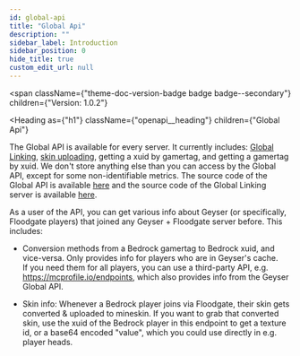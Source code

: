 ```yaml
---
id: global-api
title: "Global Api"
description: ""
sidebar_label: Introduction
sidebar_position: 0
hide_title: true
custom_edit_url: null
---
```



<span
  className={"theme-doc-version-badge badge badge--secondary"}
  children={"Version: 1.0.2"}
>
</span>

<Heading
  as={"h1"}
  className={"openapi__heading"}
  children={"Global Api"}
>
</Heading>

The Global API is available for every server. It currently includes: [Global Linking](/wiki/floodgate/linking/#what-is-global-linking), [skin uploading](/wiki/floodgate/features/#what-is-skin-uploading), getting a xuid by gamertag, and getting a gamertag by xuid.
We don't store anything else than you can access by the Global API, except for some non-identifiable metrics. The source code of the Global API is available [here](https://github.com/GeyserMC/global_api) and the source code of the Global Linking server is available [here](https://github.com/GeyserMC/GlobalLinkServer).

As a user of the API, you can get various info about Geyser (or specifically, Floodgate players) that joined any Geyser + Floodgate server before. This includes:
- Conversion methods from a Bedrock gamertag to Bedrock xuid, and vice-versa. Only provides info for players who are in Geyser's cache.<br />
  If you need them for all players, you can use a third-party API, e.g. https://mcprofile.io/endpoints, which also provides info from the Geyser Global API.

- Skin info: Whenever a Bedrock player joins via Floodgate, their skin gets converted & uploaded to mineskin. If you want to grab that converted skin, use the xuid of the Bedrock player in this endpoint to get a texture id, or a base64 encoded "value", which you could use directly in e.g. player heads.
